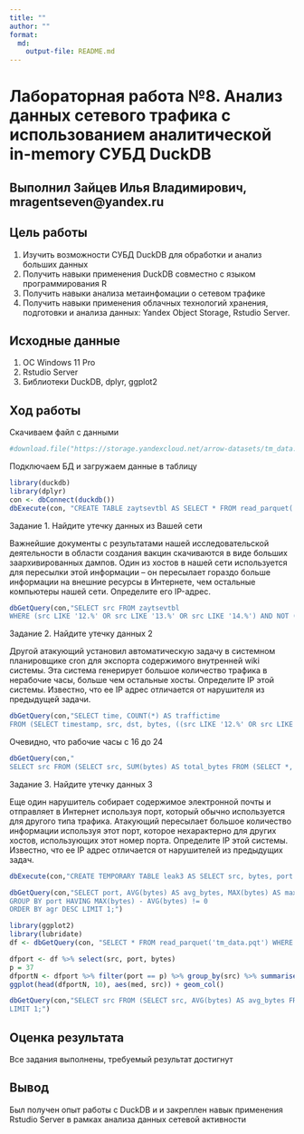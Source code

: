 ```yaml
---
title: ""
author: ""
format: 
  md:
    output-file: README.md
---
```


# Лабораторная работа №8. Анализ данных сетевого трафика с использованием аналитической in-memory СУБД DuckDB

## Выполнил Зайцев Илья Владимирович, mragentseven@yandex.ru

## Цель работы

1. Изучить возможности СУБД DuckDB для обработки и анализ больших данных
2. Получить навыки применения DuckDB совместно с языком программирования R
3. Получить навыки анализа метаинфомации о сетевом трафике
4. Получить навыки применения облачных технологий хранения, подготовки и
анализа данных: Yandex Object Storage, Rstudio Server.

## Исходные данные

1. ОС Windows 11 Pro
2. Rstudio Server
3. Библиотеки DuckDB, dplyr, ggplot2

## Ход работы

Скачиваем файл с данными

```r
#download.file("https://storage.yandexcloud.net/arrow-datasets/tm_data.pqt", destfile = "tm_data.pqt")
```

Подключаем БД и загружаем данные в таблицу

```r
library(duckdb)
library(dplyr)
con <- dbConnect(duckdb())
dbExecute(con, "CREATE TABLE zaytsevtbl AS SELECT * FROM read_parquet('tm_data.pqt')")
```

Задание 1. Найдите утечку данных из Вашей сети

Важнейшие документы с результатами нашей исследовательской деятельности в
области создания вакцин скачиваются в виде больших заархивированных дампов.
Один из хостов в нашей сети используется для пересылки этой информации – он
пересылает гораздо больше информации на внешние ресурсы в Интернете, чем
остальные компьютеры нашей сети. Определите его IP-адрес.


```r
dbGetQuery(con,"SELECT src FROM zaytsevtbl
WHERE (src LIKE '12.%' OR src LIKE '13.%' OR src LIKE '14.%') AND NOT (dst LIKE '12.%' AND dst LIKE '13.%' AND dst LIKE '14.%') GROUP BY src ORDER by sum(bytes) DESC LIMIT 1")
```

Задание 2. Найдите утечку данных 2

Другой атакующий установил автоматическую задачу в системном планировщике
cron для экспорта содержимого внутренней wiki системы. Эта система генерирует
большое количество трафика в нерабочие часы, больше чем остальные хосты.
Определите IP этой системы. Известно, что ее IP адрес отличается от нарушителя из
предыдущей задачи.

```r
dbGetQuery(con,"SELECT time, COUNT(*) AS traffictime
FROM (SELECT timestamp, src, dst, bytes, ((src LIKE '12.%' OR src LIKE '13.%' OR src LIKE '14.%') AND (dst NOT LIKE '12.%' AND dst NOT LIKE '13.%' AND dst NOT LIKE '14.%')) AS traffic, EXTRACT(HOUR FROM epoch_ms(CAST(timestamp AS BIGINT))) AS time FROM zaytsevtbl) sub WHERE traffic = TRUE AND time BETWEEN 0 AND 24 GROUP BY time ORDER BY traffictime DESC;") %>% knitr::kable()
```

Очевидно, что рабочие часы с 16 до 24

```r
dbGetQuery(con,"
SELECT src FROM (SELECT src, SUM(bytes) AS total_bytes FROM (SELECT *, EXTRACT(HOUR FROM epoch_ms(CAST(timestamp AS BIGINT))) AS time FROM zaytsevtbl) sub WHERE src <> '13.37.84.125' AND (src LIKE '12.%' OR src LIKE '13.%' OR src LIKE '14.%') AND (dst NOT LIKE '12.%' AND dst NOT LIKE '13.%' AND dst NOT LIKE '14.%') AND time BETWEEN 1 AND 15 GROUP BY src) grp ORDER BY total_bytes DESC LIMIT 1;")
```

Задание 3. Найдите утечку данных 3

Еще один нарушитель собирает содержимое электронной почты и отправляет в
Интернет используя порт, который обычно используется для другого типа трафика.
Атакующий пересылает большое количество информации используя этот порт,
которое нехарактерно для других хостов, использующих этот номер порта.
Определите IP этой системы. Известно, что ее IP адрес отличается от нарушителей
из предыдущих задач.

```r
dbExecute(con,"CREATE TEMPORARY TABLE leak3 AS SELECT src, bytes, port FROM zaytsevtbl WHERE src <> '13.37.84.125' AND src <> '12.55.77.96' AND (src LIKE '12.%' OR src LIKE '13.%' OR src LIKE '14.%') AND (dst NOT LIKE '12.%' AND dst NOT LIKE '13.%' AND dst NOT LIKE '14.%');")
```

```r
dbGetQuery(con,"SELECT port, AVG(bytes) AS avg_bytes, MAX(bytes) AS max_bytes, SUM(bytes) AS sum_bytes, MAX(bytes) - AVG(bytes) AS agr FROM leak3
GROUP BY port HAVING MAX(bytes) - AVG(bytes) != 0
ORDER BY agr DESC LIMIT 1;")
```

```r
library(ggplot2)
library(lubridate)
df <- dbGetQuery(con, "SELECT * FROM read_parquet('tm_data.pqt') WHERE (src LIKE '12.%' OR src LIKE '13.%' OR src LIKE '14.%') AND (dst NOT LIKE '12.%' AND dst NOT LIKE '13.%' AND dst NOT LIKE '14.%') AND (src NOT LIKE '13.37.84.125' AND src NOT LIKE '12.55.77.96');")

dfport <- df %>% select(src, port, bytes)
p = 37
dfportN <- dfport %>% filter(port == p) %>% group_by(src) %>% summarise(traffic = sum(bytes), count = n(), avg = traffic/count, med = median(bytes)) %>% arrange(desc(avg))
ggplot(head(dfportN, 10), aes(med, src)) + geom_col()
```

```r
dbGetQuery(con,"SELECT src FROM (SELECT src, AVG(bytes) AS avg_bytes FROM leak3 WHERE port = 37 GROUP BY src) AS leak32 ORDER BY avg_bytes DESC
LIMIT 1;")
```

## Оценка результата

Все задания выполнены, требуемый результат достигнут

## Вывод

Был получен опыт работы с DuckDB и и закреплен навык применения Rstudio Server в рамках анализа данных сетевой активности